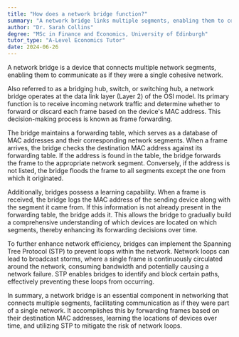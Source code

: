 ```yaml
---
title: "How does a network bridge function?"
summary: "A network bridge links multiple segments, enabling them to communicate seamlessly as a unified network."
author: "Dr. Sarah Collins"
degree: "MSc in Finance and Economics, University of Edinburgh"
tutor_type: "A-Level Economics Tutor"
date: 2024-06-26
---
```


A network bridge is a device that connects multiple network segments, enabling them to communicate as if they were a single cohesive network.

Also referred to as a bridging hub, switch, or switching hub, a network bridge operates at the data link layer (Layer 2) of the OSI model. Its primary function is to receive incoming network traffic and determine whether to forward or discard each frame based on the device's MAC address. This decision-making process is known as frame forwarding.

The bridge maintains a forwarding table, which serves as a database of MAC addresses and their corresponding network segments. When a frame arrives, the bridge checks the destination MAC address against its forwarding table. If the address is found in the table, the bridge forwards the frame to the appropriate network segment. Conversely, if the address is not listed, the bridge floods the frame to all segments except the one from which it originated.

Additionally, bridges possess a learning capability. When a frame is received, the bridge logs the MAC address of the sending device along with the segment it came from. If this information is not already present in the forwarding table, the bridge adds it. This allows the bridge to gradually build a comprehensive understanding of which devices are located on which segments, thereby enhancing its forwarding decisions over time.

To further enhance network efficiency, bridges can implement the Spanning Tree Protocol (STP) to prevent loops within the network. Network loops can lead to broadcast storms, where a single frame is continuously circulated around the network, consuming bandwidth and potentially causing a network failure. STP enables bridges to identify and block certain paths, effectively preventing these loops from occurring.

In summary, a network bridge is an essential component in networking that connects multiple segments, facilitating communication as if they were part of a single network. It accomplishes this by forwarding frames based on their destination MAC addresses, learning the locations of devices over time, and utilizing STP to mitigate the risk of network loops.
    